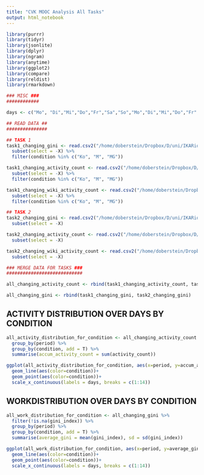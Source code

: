 ```yaml
---
title: "CVK MOOC Analysis All Tasks"
output: html_notebook
---
```


```r
library(purrr)
library(tidyr)
library(jsonlite)
library(dplyr)
library(ngram)
library(anytime)
library(ggplot2)
library(compare)
library(reldist)
library(rmarkdown)
```


```r
### MISC ###
############

days <- c("Mo", "Di","Mi","Do","Fr","Sa","So","Mo","Di","Mi","Do","Fr","Sa","So")

```



```r
## READ DATA ##
###############

## TASK 1
task1_changing_gini <- read.csv2("/home/doberstein/Dropbox/D/uni/IKARion/CVK MOOC - WS18_19/analysis/task1_changing_gini.csv", stringsAsFactors = F) %>% 
  subset(select = -X) %>%
  filter(condition %in% c("Ko", "M", "MG"))

task1_changing_activity_count <- read.csv2("/home/doberstein/Dropbox/D/uni/IKARion/CVK MOOC - WS18_19/analysis/task1_changing_activity_count.csv", stringsAsFactors = F) %>%
  subset(select = -X) %>%
  filter(condition %in% c("Ko", "M", "MG"))

task1_changing_wiki_activity_count <- read.csv2("/home/doberstein/Dropbox/D/uni/IKARion/CVK MOOC - WS18_19/analysis/task1_changing_wiki_activity_count.csv", stringsAsFactors = F) %>% 
  subset(select = -X) %>%
  filter(condition %in% c("Ko", "M", "MG"))

## TASK 2
task2_changing_gini <- read.csv2("/home/doberstein/Dropbox/D/uni/IKARion/CVK MOOC - WS18_19/analysis/task2_changing_gini.csv", stringsAsFactors = F) %>% 
  subset(select = -X)

task2_changing_activity_count <- read.csv2("/home/doberstein/Dropbox/D/uni/IKARion/CVK MOOC - WS18_19/analysis/task2_changing_activity_count.csv", stringsAsFactors = F) %>%
  subset(select = -X)

task2_changing_wiki_activity_count <- read.csv2("/home/doberstein/Dropbox/D/uni/IKARion/CVK MOOC - WS18_19/analysis/task2_changing_wiki_activity_count.csv", stringsAsFactors = F) %>% 
  subset(select = -X)

```


```r
### MERGE DATA FOR TASKS ###
############################

all_changing_activity_count <- rbind(task1_changing_activity_count, task2_changing_activity_count)

all_changing_gini <- rbind(task1_changing_gini, task2_changing_gini)

```

## ACTIVITY DISTRIBUTION OVER DAYS BY CONDITION
```r
all_activity_distribution_for_condition <- all_changing_activity_count %>% 
  group_by(period) %>% 
  group_by(condition, add = T) %>% 
  summarise(accum_activity_count = sum(activity_count))
```

```r
ggplot(all_activity_distribution_for_condition, aes(x=period, y=accum_activity_count, group=condition)) +
  geom_line(aes(color=condition))+
  geom_point(aes(color=condition))+
  scale_x_continuous(labels = days, breaks = c(1:14))

```


## WORKDISTRIBUTION OVER DAYS BY CONDITION
```r
all_work_distribution_for_condition <- all_changing_gini %>% 
  filter(!is.na(gini_index)) %>% 
  group_by(period) %>% 
  group_by(condition, add = T) %>% 
  summarise(average_gini = mean(gini_index), sd = sd(gini_index))
```

```r
ggplot(all_work_distribution_for_condition, aes(x=period, y=average_gini, group=condition)) +
  geom_line(aes(color=condition))+
  geom_point(aes(color=condition))+
  scale_x_continuous(labels = days, breaks = c(1:14))

```
```r


```

